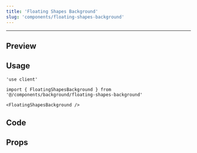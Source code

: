 ```yaml
---
title: 'Floating Shapes Background'
slug: 'components/floating-shapes-background'
---
```


---


## Preview

<PreviewComponent>
  <FloatingShapesBackground />
</PreviewComponent>

## Usage

```tsx
'use client'

import { FloatingShapesBackground } from '@/components/background/floating-shapes-background'

<FloatingShapesBackground />
```

## Code

<CodeSnippet componentPath="./src/components/background/floating-shapes-background.tsx" />

## Props

<AutoTypeTable
  path="./src/components/background/floating-shapes-background.tsx"
  name="FloatingShapesBackgroundProps"
/>